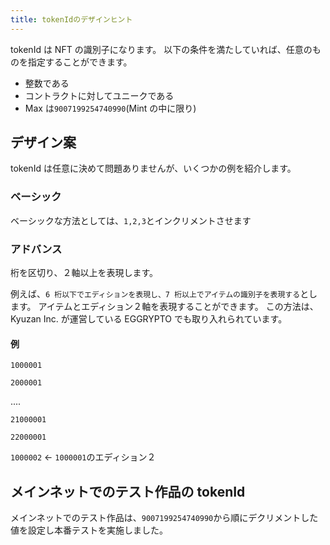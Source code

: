 ```yaml
---
title: tokenIdのデザインヒント
---
```


tokenId は NFT の識別子になります。
以下の条件を満たしていれば、任意のものを指定することができます。

- 整数である
- コントラクトに対してユニークである
- Max は`9007199254740990`(Mint の中に限り)

## デザイン案

tokenId は任意に決めて問題ありませんが、いくつかの例を紹介します。

### ベーシック

ベーシックな方法としては、`1,2,3`とインクリメントさせます

### アドバンス

桁を区切り、２軸以上を表現します。

例えば、`6 桁以下でエディションを表現し、7 桁以上でアイテムの識別子を表現する`とします。
アイテムとエディション２軸を表現することができます。
この方法は、Kyuzan Inc. が運営している EGGRYPTO でも取り入れられています。

#### 例

`1000001`

`2000001`

....

`21000001`

`22000001`

`1000002` <- `1000001`のエディション２

## メインネットでのテスト作品の tokenId

メインネットでのテスト作品は、`9007199254740990`から順にデクリメントした値を設定し本番テストを実施しました。
